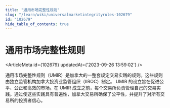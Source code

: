 ```yaml
---
title: "通用市场完整性规则"
slug: "/learn/wiki/universalmarketintegrityrules-102679"
id: "102679"
hide_table_of_contents: true
---
```



# 通用市场完整性规则

<ArticleMeta id={102679} updatedAt={'2023-09-26 13:59:02'} />
<div className='border-solid border-b border-t-0 my-4 border-[var(--ifm-color-gray-300)]' />

通用市场完整性规则（UMIR）是加拿大的一整套规定交易实践的规则。这些规则由独立监管机构加拿大投资业监管组织（IIROC）制定。 UMIR 的设立旨在促进公平、公正和高效的市场。在 UMIR 成立之前，每个交易所负责管理自己的交易实践。通过使这些实践具有普遍性，加拿大交易所确保了公平性，并提升了对所有交易所的投资者信心。
